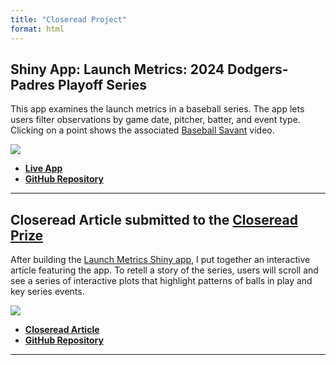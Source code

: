 ```yaml
---
title: "Closeread Project"
format: html
---
```


## Shiny App: Launch Metrics: 2024 Dodgers-Padres Playoff Series
This app examines the launch metrics in a baseball series. The app lets users filter observations by game date, pitcher, batter, and event type. Clicking on a point shows the associated [Baseball Savant](https://baseballsavant.mlb.com/) video. 


![](media/shiny.png)

- [**Live App**](https://axelkent.shinyapps.io/LaunchMetricsApp/)
- [**GitHub Repository**](https://github.com/axkent/Launch-Metrics)

---

## Closeread Article submitted to the [Closeread Prize](https://posit.co/blog/closeread-prize-announcement/)
After building the [Launch Metrics Shiny app](https://axelkent.shinyapps.io/LaunchMetricsApp/), I put together an interactive article featuring the app. To retell a story of the series, users will scroll and see a series of interactive plots that highlight patterns of balls in play and key series events. 


![](media/closeread.png)

- [**Closeread Article**](https://axkent.quarto.pub/closeread-vectors-of-victory/)
- [**GitHub Repository**](https://github.com/axkent/Launch-Metrics)

---

